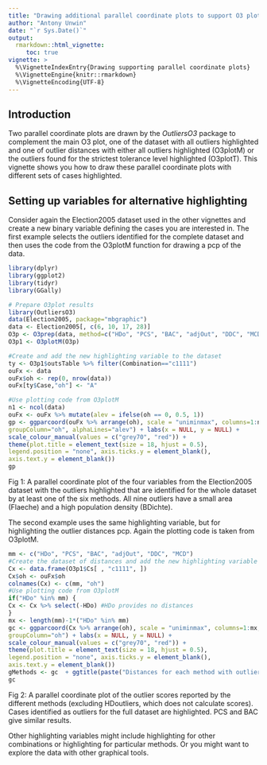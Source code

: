 ```yaml
---
title: "Drawing additional parallel coordinate plots to support O3 plots"
author: "Antony Unwin"
date: "`r Sys.Date()`"
output:
  rmarkdown::html_vignette:
     toc: true
vignette: >
  %\VignetteIndexEntry{Drawing supporting parallel coordinate plots}
  %\VignetteEngine{knitr::rmarkdown}
  %\VignetteEncoding{UTF-8}
---
```



## Introduction
Two parallel coordinate plots are drawn by the *OutliersO3* package to complement the main O3 plot, one of the dataset with all outliers highlighted and one of outlier distances with either all outliers highlighted (O3plotM) or the outliers found for the strictest tolerance level highlighted (O3plotT).  This vignette shows you how to draw these parallel coordinate plots with different sets of cases highlighted.


## Setting up variables for alternative highlighting
Consider again the Election2005 dataset used in the other vignettes and create a new binary variable defining the cases you are interested in.  The first example selects the outliers identified for the complete dataset and then uses the code from the O3plotM function for drawing a pcp of the data.

```r
library(dplyr)
library(ggplot2)
library(tidyr)
library(GGally)
```

```r
# Prepare O3plot results
library(OutliersO3)
data(Election2005, package="mbgraphic")
data <- Election2005[, c(6, 10, 17, 28)]
O3p <- O3prep(data, method=c("HDo", "PCS", "BAC", "adjOut", "DDC", "MCD"))
O3p1 <- O3plotM(O3p)

#Create and add the new highlighting variable to the dataset
ty <- O3p1$outsTable %>% filter(Combination=="c1111")
ouFx <- data
ouFx$oh <- rep(0, nrow(data))
ouFx[ty$Case,"oh"] <- "A"

#Use plotting code from O3plotM
n1 <- ncol(data)
ouFx <- ouFx %>% mutate(alev = ifelse(oh == 0, 0.5, 1))
gp <- ggparcoord(ouFx %>% arrange(oh), scale = "uniminmax", columns=1:n1,
groupColumn="oh", alphaLines="alev") + labs(x = NULL, y = NULL) +
scale_colour_manual(values = c("grey70", "red")) +
theme(plot.title = element_text(size = 18, hjust = 0.5),
legend.position = "none", axis.ticks.y = element_blank(),
axis.text.y = element_blank())
gp
```
Fig 1: A parallel coordinate plot of the four variables from the Election2005 dataset with the outliers highlighted that are identified for the whole dataset by at least one of the six methods.  All nine outliers have a small area (Flaeche) and a high population density (BDichte).

The second example uses the same highlighting variable, but for highlighting the outlier distances pcp.  Again the plotting code is taken from O3plotM.

```r
mm <- c("HDo", "PCS", "BAC", "adjOut", "DDC", "MCD")
#Create the dataset of distances and add the new highlighting variable from the first example
Cx <- data.frame(O3p1$Cs[ , "c1111", ])
Cx$oh <- ouFx$oh
colnames(Cx) <- c(mm, "oh")
#Use plotting code from O3plotM
if("HDo" %in% mm) {
Cx <- Cx %>% select(-HDo) #HDo provides no distances
}
mx <- length(mm)-1*("HDo" %in% mm)
gc <- ggparcoord(Cx %>% arrange(oh), scale = "uniminmax", columns=1:mx,
groupColumn="oh") + labs(x = NULL, y = NULL) +
scale_colour_manual(values = c("grey70", "red")) +
theme(plot.title = element_text(size = 18, hjust = 0.5),
legend.position = "none", axis.ticks.y = element_blank(),
axis.text.y = element_blank())
gMethods <- gc  + ggtitle(paste("Distances for each method with outliers highlighted"))
gc
```
Fig 2: A parallel coordinate plot of the outlier scores reported by the different methods (excluding HDoutliers, which does not calculate scores).  Cases identified as outliers for the full dataset are highlighted.  PCS and BAC give similar results.

Other highlighting variables might include highlighting for other combinations or highlighting for particular methods.  Or you might want to explore the data with other graphical tools.

